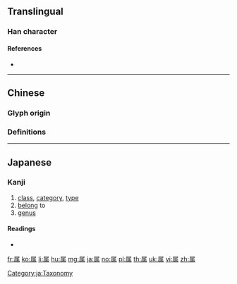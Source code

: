 {{character info/new}}
{{also|屬}}
==Translingual==

===Han character===
{{Han char|rn=44|rad=尸|as=09|sn=12|four=|canj=SHLB|ids=⿸尸禹}}

====References====
* {{Han ref|kx=0303.050|dkj=07754|dj=0600.230|hdz=20978.120|uh=5C5E|ud=23646}}

----

==Chinese==
===Glyph origin===
{{Han etyl}}
===Definitions===
{{zh-see|屬}}

----

==Japanese==

===Kanji===
{{ja-kanji|grade=5|rs=尸09}}

# [[class]], [[category]], [[type]]
# [[belong]] to
# [[genus]]

====Readings====
* {{ja-readings|on=[[ぞく]] (zoku), [[しょく]] (shoku), [[しゅ]] (shu)|kun=[[やから]] (yakara), [[つく]] (tsuku), [[さかん]] (sakan)}}

[[Category:ja:Taxonomy]]

[[fr:属]]
[[ko:属]]
[[li:属]]
[[hu:属]]
[[mg:属]]
[[ja:属]]
[[no:属]]
[[pl:属]]
[[th:属]]
[[uk:属]]
[[vi:属]]
[[zh:属]]